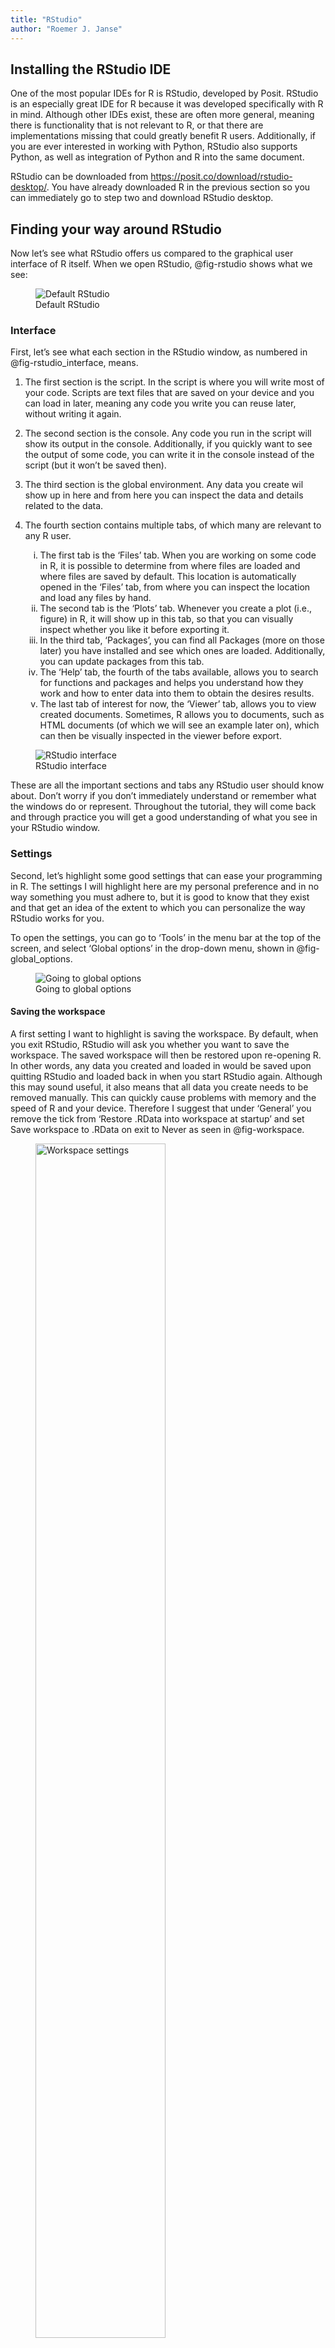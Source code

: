 ```yaml
---
title: "RStudio"
author: "Roemer J. Janse"
---
```


## Installing the RStudio IDE

One of the most popular IDEs for R is RStudio, developed by Posit. RStudio is an especially great IDE for R because it was developed specifically with R in mind. Although other IDEs exist, these are often more general, meaning there is functionality that is not relevant to R, or that there are implementations missing that could greatly benefit R users. Additionally, if you are ever interested in working with Python, RStudio also supports Python, as well as integration of Python and R into the same document.

RStudio can be downloaded from <https://posit.co/download/rstudio-desktop/>. You have already downloaded R in the previous section so you can immediately go to step two and download RStudio desktop.

## Finding your way around RStudio

Now let's see what RStudio offers us compared to the graphical user interface of R itself. When we open RStudio, @fig-rstudio shows what we see:

![Default RStudio](images/rstudio.png){#fig-rstudio fig-alt="RStudio" fig-align="center"}

### Interface

First, let's see what each section in the RStudio window, as numbered in @fig-rstudio_interface, means.

1. The first section is the script. In the script is where you will write most of your code. Scripts are text files that are saved on your device and you can load in later, meaning any code you write you can reuse later, without writing it again.

2. The second section is the console. Any code you run in the script will show its output in the console. Additionally, if you quickly want to see the output of some code, you can write it in the console instead of the script (but it won't be saved then).

3. The third section is the global environment. Any data you create wil show up in here and from here you can inspect the data and details related to the data.

4. The fourth section contains multiple tabs, of which many are relevant to any R user. 
    i. The first tab is the 'Files' tab. When you are working on some code in R, it is possible to determine from where files are loaded and where files are saved by default. This location is automatically opened in the 'Files' tab, from where you can inspect the location and load any files by hand.
    ii. The second tab is the 'Plots' tab. Whenever you create a plot (i.e., figure) in R, it will show up in this tab, so that you can visually inspect whether you like it before exporting it.
    iii. In the third tab, 'Packages', you can find all Packages (more on those later) you have installed and see which ones are loaded. Additionally, you can update packages from this tab.
    iv. The 'Help' tab, the fourth of the tabs available, allows you to search for functions and packages and helps you understand how they work and how to enter data into them to obtain the desires results.
    v. The last tab of interest for now, the 'Viewer' tab, allows you to view created documents. Sometimes, R allows you to documents, such as HTML documents (of which we will see an example later on), which can then be visually inspected in the viewer before export.

![RStudio interface](images/rstudio_interface.png){#fig-rstudio_interface fig-alt="Labelled RStudio interface" fig-align="center"}

These are all the important sections and tabs any RStudio user should know about. Don't worry if you don't immediately understand or remember what the windows do or represent. Throughout the tutorial, they will come back and through practice you will get a good understanding of what you see in your RStudio window.

### Settings

Second, let's highlight some good settings that can ease your programming in R. The settings I will highlight here are my personal preference and in no way something you must adhere to, but it is good to know that they exist and that get an idea of the extent to which you can personalize the way RStudio works for you.

To open the settings, you can go to 'Tools' in the menu bar at the top of the screen, and select 'Global options' in the drop-down menu, shown in @fig-global_options.

![Going to global options](images/rstudio_global-options.png){#fig-global_options fig-alt="Location of global options" fig-align="center"}

#### Saving the workspace

A first setting I want to highlight is saving the workspace. By default, when you exit RStudio, RStudio will ask you whether you want to save the workspace. The saved workspace will then be restored upon re-opening R. In other words, any data you created and loaded in would be saved upon quitting RStudio and loaded back in when you start RStudio again. Although this may sound useful, it also means that all data you create needs to be removed manually. This can quickly cause problems with memory and the speed of R and your device. Therefore I suggest that under 'General' you remove the tick from 'Restore .RData into workspace at startup' and set Save workspace to .RData on exit to Never as seen in @fig-workspace. 

![Workspace settings](images/global-options.png){#fig-workspace fig-alt="workspace settings" fig-align="center" width=70%}

#### Code display

To make our code a bit more readable, I suggest changing a few settings under the section 'Code' in the tab 'Display' as seen in @fig-code_display. I prefer changing the following settings regarding my code display: 

- Margin: by default, the scripts in R show a margin (a vertical line) on the right of a code. This can help you style your code width if you use RStudio on different devices with different screen widths. Personally, I like to turn the margin off by removing the tick from 'Show margin'. 

- Scrolling past end: when you write a code in a script, you can scroll to the end of the script, but not further, However, personally I prefer to have the code that I am looking at be in the middle of the screen. By ticking 'Allow scroll past end of document', I can keep scrolling after the code finishes to center the code in the window. 

- Highlight functions: in R, we can calculate many things using functions (more on this later). However, these normally are the same colour as the rest of your code. I prefer to highlight functions to increase readability. You can do this by ticking 'Highlight R function calls'.

- Rainbow parentheses: many of the code that is written in R uses parentheses: (). However, many parentheses within each other might become very confusing: (((()))). Although R highlights the corresponding parenthesis, I find it helpful to additionally colour corresponding parentheses the same colour, while non-corresponding parentheses are coloured different. You can do this by ticking 'Rainbow parentheses'.

![Code display settings](images/global-options_code_display.png){#fig-code_display fig-alt="code display settings" fig-align="center" width=70%}
